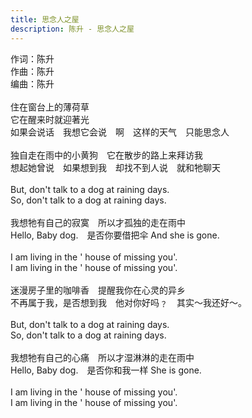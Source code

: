 ```yaml
---
title: 思念人之屋
description: 陈升 - 思念人之屋
---
```


作词：陈升<br />作曲：陈升<br />编曲：陈升<br /><br />住在窗台上的薄荷草<br />它在醒来时就迎著光<br />如果会说话　我想它会说　啊　这样的天气　只能思念人<br /><br />独自走在雨中的小黄狗　它在散步的路上来拜访我<br />想起她曾说　如果想到我　却找不到人说　就和牠聊天<br /><br />But, don't talk to a dog at raining days.<br />So, don't talk to a dog at raining days.<br /><br />我想牠有自己的寂寞　所以才孤独的走在雨中<br />Hello, Baby dog.　是否你要借把伞 And she is gone.<br /><br />I am living in the ' house of missing you'.<br />I am living in the ' house of missing you'.<br /><br />迷漫房子里的咖啡香　提醒我你在心灵的异乡<br />不再属于我，是否想到我　他对你好吗﹖　其实～我还好～。<br /><br />But, don't talk to a dog at raining days.<br />So, don't talk to a dog at raining days.<br /><br />我想牠有自己的心痛　所以才湿淋淋的走在雨中<br />Hello, Baby dog.　是否你和我一样 She is gone.<br /><br />I am living in the ' house of missing you'.<br />I am living in the ' house of missing you'.